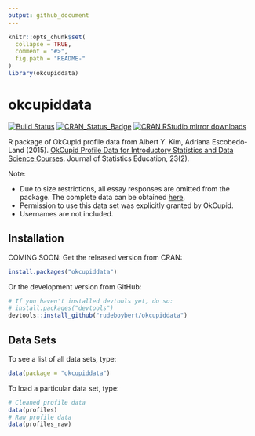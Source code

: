```yaml
---
output: github_document
---
```


<!-- README.md is generated from README.Rmd. Please edit that file -->

```r
knitr::opts_chunk$set(
  collapse = TRUE,
  comment = "#>",
  fig.path = "README-"
)
library(okcupiddata)
```


# okcupiddata

[![Build Status](https://travis-ci.org/rudeboybert/okcupiddata.png?branch=master)](https://travis-ci.org/rudeboybert/okcupiddata)
[![CRAN_Status_Badge](http://www.r-pkg.org/badges/version/okcupiddata)](http://cran.r-project.org/package=okcupiddata)
[![CRAN RStudio mirror downloads](http://cranlogs.r-pkg.org/badges/okcupiddata)](http://www.r-pkg.org/pkg/okcupiddata)

R package of OkCupid profile data from Albert Y. Kim, Adriana Escobedo-Land
(2015). [OkCupid Profile Data for Introductory Statistics and Data Science 
Courses](http://www.amstat.org/publications/jse/v23n2/kim.pdf). Journal of 
Statistics Education, 23(2).

Note:

* Due to size restrictions, all essay responses are omitted from the package.
The complete data can be obtained
[here](https://github.com/rudeboybert/JSE_OkCupid).
* Permission to use this data set was explicitly granted by OkCupid.
* Usernames are not included.


## Installation

COMING SOON: Get the released version from CRAN:

```r
install.packages("okcupiddata")
```

Or the development version from GitHub:

```r
# If you haven't installed devtools yet, do so:
# install.packages("devtools")
devtools::install_github("rudeboybert/okcupiddata")
```

## Data Sets

To see a list of all data sets, type:

```r
data(package = "okcupiddata")
```

To load a particular data set, type:

```r
# Cleaned profile data
data(profiles)
# Raw profile data
data(profiles_raw)
```

